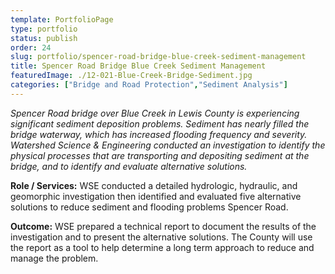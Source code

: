 ```yaml
---
template: PortfolioPage
type: portfolio
status: publish
order: 24
slug: portfolio/spencer-road-bridge-blue-creek-sediment-management
title: Spencer Road Bridge Blue Creek Sediment Management
featuredImage: ./12-021-Blue-Creek-Bridge-Sediment.jpg
categories: ["Bridge and Road Protection","Sediment Analysis"]
---
```


_Spencer Road bridge over Blue Creek in Lewis County is experiencing significant sediment deposition problems. Sediment has nearly filled the bridge waterway, which has increased flooding frequency and severity. Watershed Science & Engineering conducted an investigation to identify the physical processes that are transporting and depositing sediment at the bridge, and to identify and evaluate alternative solutions._  
  
**Role / Services:** WSE conducted a detailed hydrologic, hydraulic, and geomorphic investigation then identified and evaluated five alternative solutions to reduce sediment and flooding problems Spencer Road.  
  
**Outcome:** WSE prepared a technical report to document the results of the investigation and to present the alternative solutions. The County will use the report as a tool to help determine a long term approach to reduce and manage the problem.